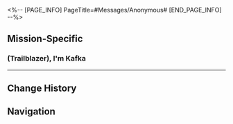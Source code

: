 <%-- [PAGE_INFO]
PageTitle=#Messages/Anonymous#
[END_PAGE_INFO] --%>
{{Messages Infobox
|id        = 75
|image     = NPC Anonymous Icon.png
|type      = NPC
|sender    = Anonymous
|signature = 
|faction   = The Xianzhou Luofu
}}

==Mission-Specific==
===(Trailblazer), I'm Kafka===
{{Messages
|start_condition = 
|text =
:'''Anonymous:''' (Trailblazer), I'm Kafka
:'''Anonymous:''' Just FYI, it's been a journey, but I'm unharmed
:'''Anonymous:''' Does free will exist? I can't say for sure, but you've made your own choice, transforming a nascent possibility into reality.
:'''Anonymous:''' This is wonderful to you and I, two people both enslaved by fate
:{Choice} Take care
::'''(Trailblazer):''' Take care, Kafka
:{Choice} Stop contacting me
::'''(Trailblazer):''' Thank you. Stop contacting me
:{Choice} Gone again, huh?
::'''(Trailblazer):''' Gone again, huh?
:{{DIcon|Warning}} Error: Recipient does not exist
}}
----

==Change History==
{{Change History|1.2}}

==Navigation==
{{Messages Navbox}}